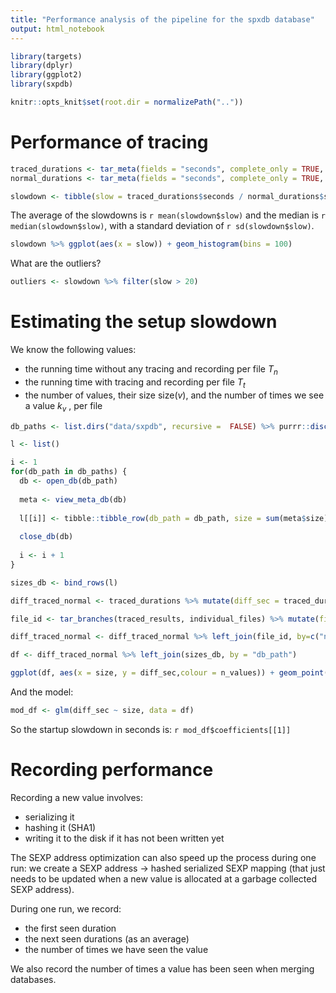 ```yaml
---
title: "Performance analysis of the pipeline for the spxdb database"
output: html_notebook
---
```



```r
library(targets)
library(dplyr)
library(ggplot2)
library(sxpdb)

knitr::opts_knit$set(root.dir = normalizePath("..")) 
```

# Performance of tracing 

```r
traced_durations <- tar_meta(fields = "seconds", complete_only = TRUE, names = starts_with("traced_results")) %>% filter(name %in% names(tar_read(traced_results)))
normal_durations <- tar_meta(fields = "seconds", complete_only = TRUE, names = starts_with("run_results2")) %>% filter(name %in% tar_branches(run_results2, map(individual_files))$run_results2)
```

```r
slowdown <- tibble(slow = traced_durations$seconds / normal_durations$seconds)
```

The average of the slowdowns is `r mean(slowdown$slow)` and the median is `r median(slowdown$slow)`, with a standard deviation of `r sd(slowdown$slow)`.

```r
slowdown %>% ggplot(aes(x = slow)) + geom_histogram(bins = 100)
```

What are the outliers?

```r
outliers <- slowdown %>% filter(slow > 20)
```


# Estimating the setup slowdown

We know the following values:

- the running time without any tracing and recording per file $T_n$
- the running time with tracing and recording per file $T_t$
- the number of values, their size $\text{size}(v)$, and the number of times we see a value $k_v$ , per file

```r
db_paths <- list.dirs("data/sxpdb", recursive =  FALSE) %>% purrr::discard(function(p) endsWith(p, "cran_db"))

l <- list()

i <- 1
for(db_path in db_paths) {
  db <- open_db(db_path)
  
  meta <- view_meta_db(db)
    
  l[[i]] <- tibble::tibble_row(db_path = db_path, size = sum(meta$size), n_values = size_db(db))
  
  close_db(db)
  
  i <- i + 1
}

sizes_db <- bind_rows(l)
```


```r
diff_traced_normal <- traced_durations %>% mutate(diff_sec = traced_durations$seconds - normal_durations$seconds)

file_id <- tar_branches(traced_results, individual_files) %>% mutate(file_path = tar_read(individual_files), db_path = file.path("data", "sxpdb", basename(file_path)))

diff_traced_normal <- diff_traced_normal %>% left_join(file_id, by=c("name" = "traced_results")) %>% select(db_path, diff_sec)

df <- diff_traced_normal %>% left_join(sizes_db, by = "db_path")
```

```r
ggplot(df, aes(x = size, y = diff_sec,colour = n_values)) + geom_point() + geom_smooth(method = "glm") 
```

And the model:

```r
mod_df <- glm(diff_sec ~ size, data = df)
```

So the startup slowdown in seconds is: `r mod_df$coefficients[[1]]`


# Recording performance

Recording a new value involves:

- serializing it
- hashing it (SHA1)
- writing it to the disk if it has not been written yet

The SEXP address optimization can also speed up the process during one run: we create a SEXP address -> hashed serialized SEXP mapping (that just needs to be updated when a new value is allocated at a garbage collected SEXP address).

During one run, we record:

- the first seen duration
- the next seen durations (as an average)
- the number of times we have seen the value

We also record the number of times a value has been seen when merging databases.
